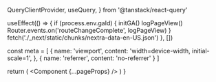   QueryClientProvider,
  useQuery,
} from '@tanstack/react-query'



  useEffect(() => {
    if (process.env.gaId) {
      initGA()
      logPageView()
      Router.events.on('routeChangeComplete', logPageView)
    }
    fetch('./_next/static/chunks/nextra-data-en-US.json')
  }, [])

  const meta = [
    {
      name: 'viewport',
      content: 'width=device-width, initial-scale=1',
    },
    {
      name: 'referrer',
      content: 'no-referrer'
    }
  ]

  return (
    <QueryClientProvider client={queryClient}>
      <Helmet
        meta={meta}
      >
        <script>
          {
            `window.difyChatbotConfig = {token: 'Sy3lLLLeNComuY39' }`
          }
        </script>
        <script
          src="https://udify.app/embed.min.js"
          id="Sy3lLLLeNComuY39"
          defer>
        </script>
      </Helmet>
      <Component {...pageProps} />
    </QueryClientProvider>
  )
}
